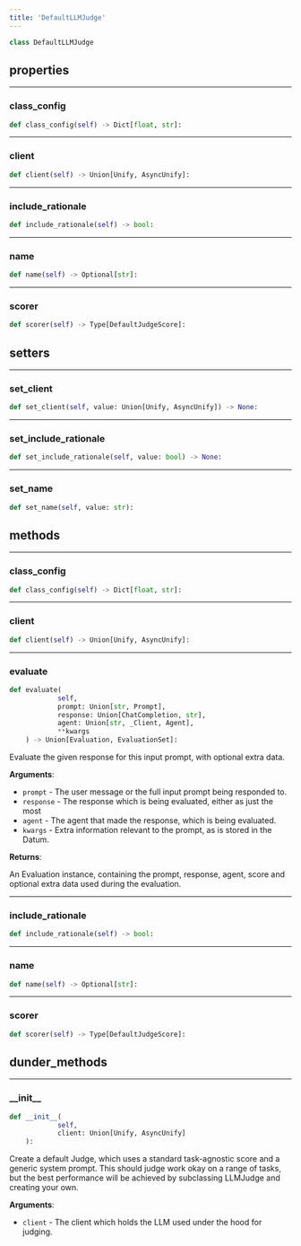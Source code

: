 ```yaml
---
title: 'DefaultLLMJudge'
---
```


```python
class DefaultLLMJudge
```



## properties

---

### class\_config

```python
def class_config(self) -> Dict[float, str]:
```



---

### client

```python
def client(self) -> Union[Unify, AsyncUnify]:
```



---

### include\_rationale

```python
def include_rationale(self) -> bool:
```



---

### name

```python
def name(self) -> Optional[str]:
```



---

### scorer

```python
def scorer(self) -> Type[DefaultJudgeScore]:
```



## setters

---

### set\_client

```python
def set_client(self, value: Union[Unify, AsyncUnify]) -> None:
```



---

### set\_include\_rationale

```python
def set_include_rationale(self, value: bool) -> None:
```



---

### set\_name

```python
def set_name(self, value: str):
```



## methods

---

### class\_config

```python
def class_config(self) -> Dict[float, str]:
```



---

### client

```python
def client(self) -> Union[Unify, AsyncUnify]:
```



---

### evaluate

```python
def evaluate(
            self,
            prompt: Union[str, Prompt],
            response: Union[ChatCompletion, str],
            agent: Union[str, _Client, Agent],
            **kwargs
    ) -> Union[Evaluation, EvaluationSet]:
```

Evaluate the given response for this input prompt, with optional extra data.

**Arguments**:

- `prompt` - The user message or the full input prompt being responded to.
- `response` - The response which is being evaluated, either as just the most
- `agent` - The agent that made the response, which is being evaluated.
- `kwargs` - Extra information relevant to the prompt, as is stored in the Datum.



**Returns**:

An Evaluation instance, containing the prompt, response, agent, score and
optional extra data used during the evaluation.

---

### include\_rationale

```python
def include_rationale(self) -> bool:
```



---

### name

```python
def name(self) -> Optional[str]:
```



---

### scorer

```python
def scorer(self) -> Type[DefaultJudgeScore]:
```



## dunder_methods

---

### \_\_init\_\_

```python
def __init__(
            self,
            client: Union[Unify, AsyncUnify]
    ):
```

Create a default Judge, which uses a standard task-agnostic score and a generic
system prompt. This should judge work okay on a range of tasks, but the best
performance will be achieved by subclassing LLMJudge and creating your own.

**Arguments**:

- `client` - The client which holds the LLM used under the hood for judging.
